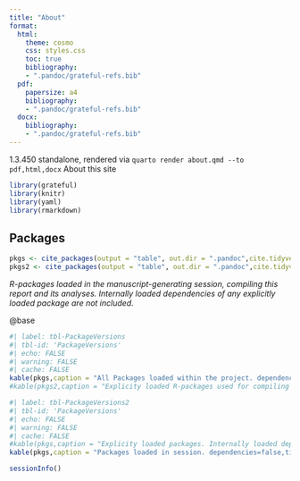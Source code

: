 ---
title: "About"
format:
  html:
    theme: cosmo
    css: styles.css
    toc: true
    bibliography: 
    - ".pandoc/grateful-refs.bib"
  pdf:
    papersize: a4
    bibliography: 
    - ".pandoc/grateful-refs.bib"
  docx:
    bibliography: 
    - ".pandoc/grateful-refs.bib"
---
1.3.450 standalone, rendered via `quarto render about.qmd --to pdf,html,docx`
About this site
```{r}
library(grateful)
library(knitr)
library(yaml)
library(rmarkdown)
```


## Packages {.appendix}

```{r Package_Setup, message=FALSE,warning=FALSE,echo=F,include=F}
pkgs <- cite_packages(output = "table", out.dir = ".pandoc",cite.tidyverse = T,pkgs = "All",include.RStudio = T,dependencies = F)
pkgs2 <- cite_packages(output = "table", out.dir = ".pandoc",cite.tidyverse = T,pkgs = "Session",include.RStudio = T,dependencies = F)
```

_R-packages loaded in the manuscript-generating session, compiling this report and its analyses. Internally loaded dependencies of any explicitly loaded package are not included._

@base

```{r}
#| label: tbl-PackageVersions
#| tbl-id: 'PackageVersions'
#| echo: FALSE
#| warning: FALSE
#| cache: FALSE
kable(pkgs,caption = "All Packages loaded within the project. dependencies=false,tidyverse=true - citepackages")
#kable(pkgs2,caption = "Explicity loaded R-packages used for compiling this report and its analyses. Internally loaded dependencies of any explicitly loaded package are not included.")
```

```{r}
#| label: tbl-PackageVersions2
#| tbl-id: 'PackageVersions'
#| echo: FALSE
#| warning: FALSE
#| cache: FALSE
#kable(pkgs,caption = "Explicity loaded packages. Internally loaded dependencies are not shown for brevity. - get_pkgs_info")
kable(pkgs,caption = "Packages loaded in session. dependencies=false,tidyverse=true - citepackages")
```


```{r}
sessionInfo()
```